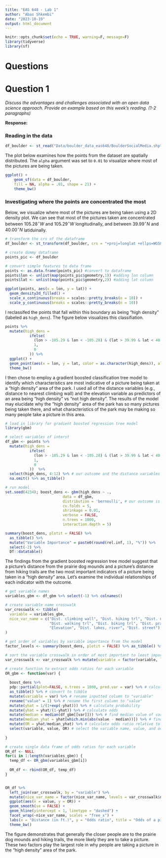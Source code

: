 ```yaml
---
title: "EAS 648 - Lab 1"
author: "Abas Shkembi"
date: "2023-10-19"
output: html_document
---
```


```r
knitr::opts_chunk$set(echo = TRUE, warning=F, message=F)
library(tidyverse)
library(sf)
```

# Questions

# Question 1

*Discuss the advantages and challenges associated with an open data science approach. Provide an example based on this week’s reading. (1-2 paragraphs)*

**Response:** 

### Reading in the data

```r
df_boulder <- st_read("Data/boulder_data_eas648/BoulderSocialMedia.shp")
```

The plot below examines how the points from the dataset are spatially distributed. The `alpha` argument was set to `0.01` to visualize where most of the pictures are being taken.

```r
ggplot() +
    geom_sf(data = df_boulder,
    fill = NA, alpha = .01, shape = 21) +
    theme_bw()
```

### Investigating where the points are concentrated the most

Below, we visualize where most of the pictures are being taken using a 2D density plot. We can see that most of the pictures taken are concentrated between $105.28^\circ W$ and $105.29^\circ W$ longitudinally, and between $39.99^\circ N$ and $40.00^\circ N$ latiduinally.

```r

# transform the crs of the dataframe
df_boulder <- st_transform(df_boulder, crs = "+proj=longlat +ellps=WGS84 +datum=WGS84")

# create dummy dataframe
points_pic <- df_boulder

# convert simple features to data frame
points <- as.data.frame(points_pic) #convert to dataframe
points$lon <- unlist(map(points_pic$geometry,1)) #adding lon column
points$lat <- unlist(map(points_pic$geometry,2)) #adding lat column

ggplot(points, aes(x = lon, y = lat)) +
  geom_density2d_filled() +
  scale_x_continuous(breaks = scales::pretty_breaks(n = 10)) +
  scale_y_continuous(breaks = scales::pretty_breaks(n = 10))

```

I reclassifed the points that fall within this boundary as being "high density" (labeled as `high_dens`). The figure below visualizes this classifiation.

```r
points %>%
  mutate(high_dens = 
           ifelse(
             (lon > -105.29 & lon < -105.28) & (lat > 39.99 & lat < 40.00),
             1,
             0
           )) %>%
  ggplot() +
  geom_point(aes(x = lon, y = lat, color = as.character(high_dens)), alpha = .01, shape = 21) +
  theme_bw()
```

I then chose to employ a gradient boosted classification tree model to identify which characteristics are most indicative of a picture being taken at a "high density" area of the park. I used all of the distance variables (e.g., distance to nearest climbing wall) and the elevation variable as predictors of an area being "high density" vs "not high density". The results of the model may elucidate why the "high density" area of the park has so many pictures being taken there, and what characteristics of the park may be making so many people take a picture in this area.

```r
# load in library for gradient boosted regression tree model
library(gbm)

# select variables of interst
df_gbm <- points %>%
  mutate(high_dens = 
           ifelse(
             (lon > -105.29 & lon < -105.28) & (lat > 39.99 & lat < 40.00),
             1,
             0
           ))  %>%
  select(high_dens, 4:12) %>% # our outcome and the distance variables
  na.omit() %>% as_tibble()

# run model
set.seed(4234); boost_dens <- gbm(high_dens ~ ., 
                          data = df_gbm, 
                          distribution = 'bernoulli', # our outcome is 1 vs 0
                          cv.folds = 5,
                          shrinkage = 0.01,
                          verbose = FALSE,
                          n.trees = 1000, 
                          interaction.depth = 5)

summary(boost_dens, plotit = FALSE) %>%
  as_tibble() %>%
  mutate("Variable Importance" = paste0(round(rel.inf, 1), "%")) %>%
  select(-2) %>%
  DT::datatable()


```

The findings from the gradient boosted regression tree model suggest that a picture's distance from the prairie dog mounds and a picture's distance from hiking trails are the two most important indicators of a picture being taken in a "high density" area. Let's examine the individual relationships of each indicator with the outcome.

```r

# get variable names 
variables_gbm <- df_gbm %>% select(-1) %>% colnames()

# create variable name crosswalk
var_crosswalk <- tibble(
  variable = variables_gbm,
  nice_var_name = c("Dist. climbing wall", "Dist. hiking trl", "Dist. nat. landmark",
                    "Dist. walking trl", "Dist. biking trl", "Dist. prairie dog", 
                    "Elevation", "Dist. lakes, river", "Dist. street")
)

# get order of variables by variable importance from the model
factor_levels <- summary(boost_dens, plotit = FALSE) %>% as_tibble() %>% .$var

# sort the variable crosswalk in order of most important to least important variable
var_crosswalk <- var_crosswalk %>% mutate(variable = factor(variable, levels = factor_levels)) %>% arrange(variable)


```

```r

# create function to extract odds ratios for each variable
OR_gbm <- function(var) {
  
  boost_dens %>%
  pdp::partial(plot=FALSE, n.trees = 1000, pred.var = var) %>% # calculate partial dependency
  as_tibble() %>% # convert to tibble
  mutate(variable = var) %>% # rename inputted column to "variable"
  rename("value" = 1) %>% # rename the first column to "value"
  mutate(yhat = 1/(1+exp(-yhat))) %>% # calculate probability
  mutate(yhat = yhat/(1-yhat)) %>% # calculate odds
  mutate(median = median(df_gbm[[var]])) %>% # find median value of variable
  mutate(median_yhat = yhat[which.min(abs(value - median))]) %>% # find OR associated with median of variable
  mutate(OR = yhat/median_yhat) %>% # calculate odds ratio relative to median odds
  select(variable, value, OR) # select the variable name, value, and odds ratio
  
}

# create single data frame of odds ratios for each variable
OR_df <- NULL
for(i in 1:length(variables_gbm)) {
  temp_df <- OR_gbm(variables_gbm[i])
  
  OR_df <- rbind(OR_df, temp_df)
}


OR_df %>%
  left_join(var_crosswalk, by = "variable") %>%
  mutate(nice_var_name = factor(nice_var_name, levels = var_crosswalk$nice_var_name)) %>%
  ggplot(aes(x = value, y = OR)) +
  geom_smooth(se = FALSE) +
  geom_hline(yintercept = 1, linetype = "dashed") +
  facet_wrap(~nice_var_name, scales = "free_x") +
  labs(x = "Distance (in ft.)", y = "Odds ratio", title = "Odds of a picture being taken in high density area of park") +
  theme_bw()


```

The figure demonstrates that generally the closer people are to the prairie dog mounds and hiking trails, the more likely they are to take a picture. These two factors play the largest role in why people are taking a picture in the "high density" area of the park.


